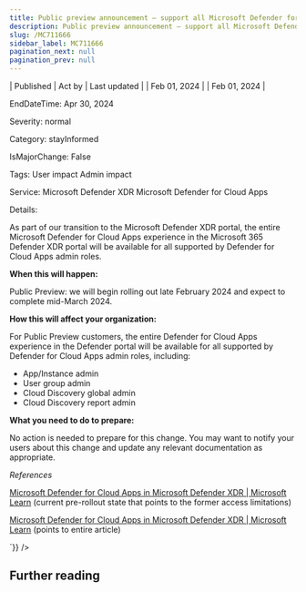 ```yaml
---
title: Public preview announcement – support all Microsoft Defender for Cloud Apps users by Microsoft Defender XDR portal
description: Public preview announcement – support all Microsoft Defender for Cloud Apps users by Microsoft Defender XDR portal
slug: /MC711666
sidebar_label: MC711666
pagination_next: null
pagination_prev: null
---
```



| Published | Act by | Last updated |
| Feb 01, 2024 |  | Feb 01, 2024 |

EndDateTime: Apr 30, 2024

Severity: normal

Category: stayInformed

IsMajorChange: False

Tags: User impact Admin impact

Service: Microsoft Defender XDR Microsoft Defender for Cloud Apps

Details: 

<div dangerouslySetInnerHTML={{__html:`
<p>As part of our transition to the Microsoft Defender XDR portal, the entire Microsoft Defender for Cloud Apps experience in the Microsoft 365 Defender XDR portal will be available for all supported by Defender for Cloud Apps admin roles.</p><p><b>When this will happen:</b><br></p><p>Public Preview: we will begin rolling out late February 2024 and expect to complete mid-March 2024.</p><p><b>How this will affect your organization:</b></p><p>For Public Preview customers, the entire Defender for Cloud Apps experience in the Defender portal will be available for all supported by Defender for Cloud Apps admin roles, including:</p><ul><li>App/Instance admin</li><li>User group admin</li><li>Cloud Discovery global admin</li><li>Cloud Discovery report admin</li></ul><p><b>What you need to do to prepare:</b><br></p><p>No action is needed to prepare for this change. You may want to notify your users about this change and update any relevant documentation as appropriate.<br></p><p><i>References</i></p><p><a href="https://learn.microsoft.com/microsoft-365/security/defender/microsoft-365-security-center-defender-cloud-apps?view=o365-worldwide#limitations" target="_blank">Microsoft Defender for Cloud Apps in Microsoft Defender XDR | Microsoft Learn</a> (current pre-rollout state that points to the former access limitations)</p><p><a href="https://learn.microsoft.com/microsoft-365/security/defender/microsoft-365-security-center-defender-cloud-apps?view=o365-worldwide" target="_blank">Microsoft Defender for Cloud Apps in Microsoft Defender XDR | Microsoft Learn</a> (points to entire article)</p>
`}} />

## Further reading
